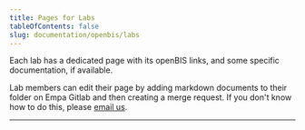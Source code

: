 ```yaml
---
title: Pages for Labs
tableOfContents: false
slug: documentation/openbis/labs
---
```



Each lab has a dedicated page with its openBIS links, and some specific documentation, if available.

Lab members can edit their page by adding markdown documents to their folder on Empa Gitlab and then creating a merge request.
If you don't know how to do this, please [email us](mailto:openbis-support@empa.ch).

---

<LabSelector />
